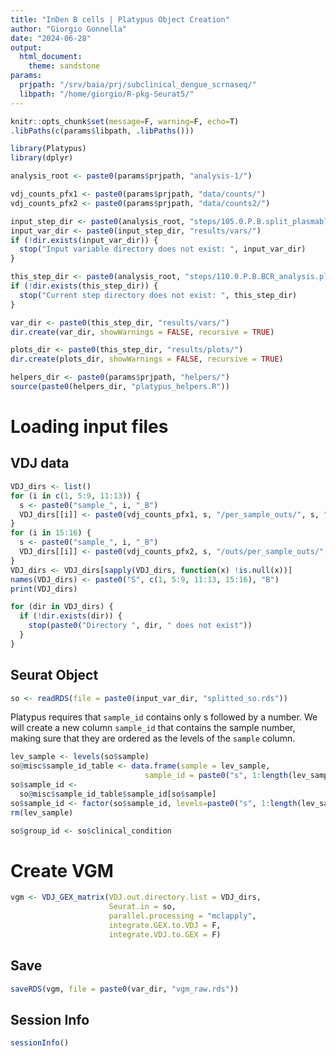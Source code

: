```yaml
---
title: "InDen B cells | Platypus Object Creation"
author: "Giorgio Gonnella"
date: "2024-06-28"
output:
  html_document:
    theme: sandstone
params:
  prjpath: "/srv/baia/prj/subclinical_dengue_scrnaseq/"
  libpath: "/home/giorgio/R-pkg-Seurat5/"
---
```


```r
knitr::opts_chunk$set(message=F, warning=F, echo=T)
.libPaths(c(params$libpath, .libPaths()))

library(Platypus)
library(dplyr)

analysis_root <- paste0(params$prjpath, "analysis-1/")

vdj_counts_pfx1 <- paste0(params$prjpath, "data/counts/")
vdj_counts_pfx2 <- paste0(params$prjpath, "data/counts2/")

input_step_dir <- paste0(analysis_root, "steps/105.0.P.B.split_plasmablasts/")
input_var_dir <- paste0(input_step_dir, "results/vars/")
if (!dir.exists(input_var_dir)) {
  stop("Input variable directory does not exist: ", input_var_dir)
}

this_step_dir <- paste0(analysis_root, "steps/110.0.P.B.BCR_analysis.platypus/")
if (!dir.exists(this_step_dir)) {
  stop("Current step directory does not exist: ", this_step_dir)
}

var_dir <- paste0(this_step_dir, "results/vars/")
dir.create(var_dir, showWarnings = FALSE, recursive = TRUE)

plots_dir <- paste0(this_step_dir, "results/plots/")
dir.create(plots_dir, showWarnings = FALSE, recursive = TRUE)

helpers_dir <- paste0(params$prjpath, "helpers/")
source(paste0(helpers_dir, "platypus_helpers.R"))
```

# Loading input files

## VDJ data

```r
VDJ_dirs <- list()
for (i in c(1, 5:9, 11:13)) {
  s <- paste0("sample_", i, "_B")
  VDJ_dirs[[i]] <- paste0(vdj_counts_pfx1, s, "/per_sample_outs/", s, "/vdj_b")
}
for (i in 15:16) {
  s <- paste0("sample_", i, "_B")
  VDJ_dirs[[i]] <- paste0(vdj_counts_pfx2, s, "/outs/per_sample_outs/", s, "/vdj_b")
}
VDJ_dirs <- VDJ_dirs[sapply(VDJ_dirs, function(x) !is.null(x))]
names(VDJ_dirs) <- paste0("S", c(1, 5:9, 11:13, 15:16), "B")
print(VDJ_dirs)
```

```r
for (dir in VDJ_dirs) {
  if (!dir.exists(dir)) {
    stop(paste0("Directory ", dir, " does not exist"))
  }
}
```

## Seurat Object

```r
so <- readRDS(file = paste0(input_var_dir, "splitted_so.rds"))
```

Platypus requires that ``sample_id`` contains only s followed by a number.
We will create a new column ``sample_id`` that contains the sample number,
making sure that they are ordered as the levels of the ``sample`` column.

```r
lev_sample <- levels(so$sample)
so@misc$sample_id_table <- data.frame(sample = lev_sample,
                              sample_id = paste0("s", 1:length(lev_sample)))
so$sample_id <-
  so@misc$sample_id_table$sample_id[so$sample]
so$sample_id <- factor(so$sample_id, levels=paste0("s", 1:length(lev_sample)))
rm(lev_sample)
```

```r
so$group_id <- so$clinical_condition
```

# Create VGM

```r
vgm <- VDJ_GEX_matrix(VDJ.out.directory.list = VDJ_dirs,
                      Seurat.in = so,
                      parallel.processing = "mclapply",
                      integrate.GEX.to.VDJ = F,
                      integrate.VDJ.to.GEX = F)
```

## Save

```r
saveRDS(vgm, file = paste0(var_dir, "vgm_raw.rds"))
```

## Session Info

```r
sessionInfo()
```

